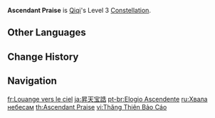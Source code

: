 {{Constellation Infobox
|image       = Constellation Ascendant Praise.png
|description = Increases the Level of [[Adeptus Art: Preserver of Fortune]] by 3.<br>Maximum upgrade level is 15.
|level       = 3
|character   = Qiqi
|utility1    = Talent Level Increase
|utility2    = Elemental Burst Level Increase
}}
'''Ascendant Praise''' is [[Qiqi]]'s Level 3 [[Constellation]].

==Other Languages==
{{Other Languages
|en      = Ascendant Praise
|zhs     = 升天宝诰
|zhs_rm  = Shēngtiān Bǎogào
|zht     = 升天寶誥
|zht_rm  = Shēngtiān Bǎogào
|zh_tl   = Ascension Treasure
|ja      = 昇天宝誥
|ja_rm   = Shouten Houkou
|ja_tl   = Valuable State of Ascension
|ko      = 승천 보고(寶誥)
|ko_tl   = Valuable State of Ascension
|es      = Mandato celestial
|es_tl   = Heavenly Mandate
|fr      = Louange vers le ciel
|fr_tl   = Praise towards the Sky
|ru      = Хвала небесам
|ru_tl   = Glory to the Heavens
|th      = Ascendant Praise
|vi      = Thăng Thiên Bảo Cáo
|vi_tl   = 
|de      = Lobpreisung des Himmels
|de_tl   = Praise of the Sky
|id      = Ascendant Praise
|pt      = Elogio Ascendente
|pt_tl   = Ascendant Praise
|tr      = Göklere Övgü
|tr_tl   = Praise to the Heavens
|it      = Mandato celeste
|it_tl   = Celestial Mandate
}}

==Change History==
{{Change History|1.0}}

==Navigation==
{{Talent Navbox|Qiqi}}

[[fr:Louange vers le ciel]]
[[ja:昇天宝誥]]
[[pt-br:Elogio Ascendente]]
[[ru:Хвала небесам]]
[[th:Ascendant Praise]]
[[vi:Thăng Thiên Bảo Cáo]]